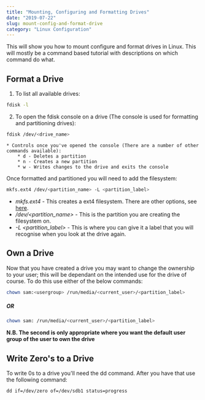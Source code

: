 ```yaml
---
title: "Mounting, Configuring and Formatting Drives"
date: "2019-07-22"
slug: mount-config-and-format-drive
category: "Linux Configuration"
---
```


This will show you how to mount configure and format drives in Linux. This will mostly be a command based tutorial with descriptions on which command do what.

## Format a Drive
1. To list all available drives:
```bash
fdisk -l
```
2. To open the fdisk console on a drive (The console is used for formatting and partitioning drives):
```bash
fdisk /dev/<drive_name>
```
    * Controls once you've opened the console (There are a number of other commands available):
        * d - Deletes a partition
        * n - Creates a new partition
        * w - Writes changes to the drive and exits the console

Once formatted and partitioned you will need to add the filesystem:
```bash
mkfs.ext4 /dev/<partition_name> -L <partition_label>
```
* *mkfs.ext4* - This creates a ext4 filesystem. There are other options, see [here](https://www.systutorials.com/docs/linux/man/8-mkfs/).
* */dev/\<partition_name\>* - This is the partition you are creating the filesystem on.
* *-L \<partition_label\>* - This is where you can give it a label that you will recognise when you look at the drive again.

## Own a Drive
Now that you have created a drive you may want to change the ownership to your user; this will be dependant on the intended use for the drive of course. To do this use either of the below commands:

```bash
chown sam:<usergroup> /run/media/<current_user>/<partition_label>
```
##### OR
```bash
chown sam: /run/media/<current_user>/<partition_label>
```
**N.B. The second is only appropriate where you want the default user group of the user to own the drive**

## Write Zero's to a Drive
To write 0s to a drive you'll need the dd command. After you have that use the following command:
```
dd if=/dev/zero of=/dev/sdb1 status=progress
```
